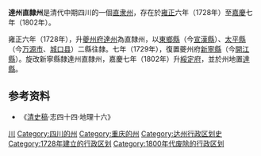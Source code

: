 '''達州直隸州'''是清代中期四川的一個[[直隶州|直隶州]]，存在於[[雍正|雍正]]六年（1728年）至[[嘉慶|嘉慶]]七年（1802年）。

雍正六年（1728年），升[[夔州府|夔州府]][[达州_(古代)|達州]]為直隸州，以[[东乡县_(西魏)|東鄉縣]]（今[[宣漢縣|宣漢縣]]）、[[太平县_(正德)|太平縣]]（今[[万源市|万源市]]、[[城口县|城口县]]）二縣往隸。七年（1729年），復置夔州府[[新寧縣_(四川省)|新寧縣]]（今[[開江縣|開江縣]]）。旋改新寧縣隸達州直隸州，嘉慶七年（1802年）升[[綏定府|綏定府]]，並於州地置[[達縣|達縣]]。

== 参考资料 ==
*《[[清史稿|清史稿]]·志四十四·地理十六》
{{清朝行政区划小作品}}
[[Category:清朝直隶州|川]]
[[Category:四川的州|Category:四川的州]]
[[Category:重庆的州|Category:重庆的州]]
[[Category:达州行政区划史|Category:达州行政区划史]]
[[Category:1728年建立的行政区划|Category:1728年建立的行政区划]]
[[Category:1800年代废除的行政区划|Category:1800年代废除的行政区划]]